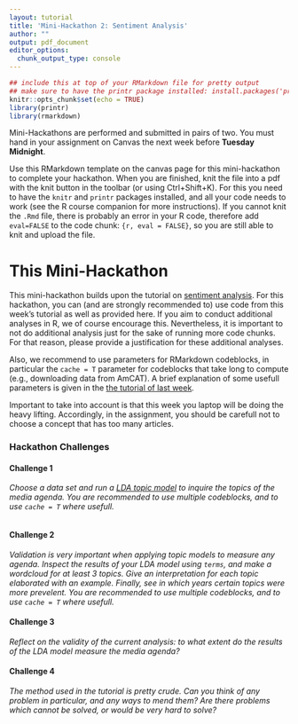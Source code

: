 ```yaml
---
layout: tutorial
title: 'Mini-Hackathon 2: Sentiment Analysis'
author: ""
output: pdf_document
editor_options: 
  chunk_output_type: console
---
```

  
```r
## include this at top of your RMarkdown file for pretty output
## make sure to have the printr package installed: install.packages('printr')
knitr::opts_chunk$set(echo = TRUE)
library(printr)
library(rmarkdown)
```

Mini-Hackathons are performed and submitted in pairs of two. 
You must hand in your assignment on Canvas the next week before **Tuesday Midnight**.

Use this RMarkdown template on the canvas page for this mini-hackathon to complete your hackathon.
When you are finished, knit the file into a pdf with the knit button in the toolbar (or using Ctrl+Shift+K).
For this you need to have the `knitr` and `printr` packages installed, and all your code needs to work (see the R course companion for more instructions).
If you cannot knit the `.Rmd` file, there is probably an error in your R code, therefore add `eval=FALSE` to the code chunk: `{r, eval = FALSE}`, so you are still able to knit and upload the file.

# This Mini-Hackathon
This mini-hackathon builds upon the tutorial on [sentiment analysis](https://github.com/ccs-amsterdam/r-course-material/blob/master/tutorials/sentiment_analysis.md). 
For this hackathon, you can (and are strongly recommended to) use code from this week's tutorial as well as provided here.
If you aim to conduct additional analyses in R, we of course encourage this.
Nevertheless, it is important to not do additional analysis just for the sake of running more code chunks. 
For that reason, please provide a justification for these additional analyses.

Also, we recommend to use parameters for RMarkdown codeblocks, in particular the `cache = T` parameter for codeblocks that take long to compute (e.g., downloading data from AmCAT). 
A brief explanation of some usefull parameters is given in the [the tutorial of last week](https://github.com/MarikenvdVelden/Replication-Hackathons/blob/main/Intro-to-rmd-and-data-retrieval.md).

Important to take into account is that this week you laptop will be doing the heavy lifting. 
Accordingly, in the assignment, you should be carefull not to choose a concept that has too many articles. 

### Hackathon Challenges
#### Challenge 1
 _Choose a data set and run a [LDA topic model](https://github.com/ccs-amsterdam/r-course-material/blob/master/tutorials/r_text_lda.md) to inquire the topics of the media agenda._
_You are recommended to use multiple codeblocks, and to use `cache = T` where usefull._


```r

```


#### Challenge 2
_Validation is very important when applying topic models to measure any agenda. Inspect the results of your LDA model using `terms`, and make a wordcloud for at least 3 topics. Give an interpretation for each topic elaborated with an example._
_Finally, see in which years certain topics were more prevelent._
_You are recommended to use multiple codeblocks, and to use `cache = T` where usefull._

#### Challenge 3
_Reflect on the validity of the current analysis: to what extent do the results of the LDA model measure the media agenda?_

#### Challenge 4
_The method used in the tutorial is pretty crude. Can you think of any problem in particular, and any ways to mend them? Are there problems which cannot be solved, or would be very hard to solve?_

